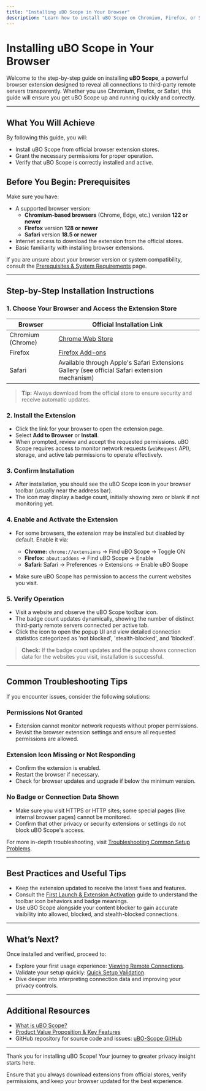 ```yaml
---
title: "Installing uBO Scope in Your Browser"
description: "Learn how to install uBO Scope on Chromium, Firefox, or Safari and ensure it's running correctly. This page walks you through the available stores and basic setup steps required for first use."
---
```


# Installing uBO Scope in Your Browser

Welcome to the step-by-step guide on installing **uBO Scope**, a powerful browser extension designed to reveal all connections to third-party remote servers transparently. Whether you use Chromium, Firefox, or Safari, this guide will ensure you get uBO Scope up and running quickly and correctly.

---

## What You Will Achieve

By following this guide, you will:

- Install uBO Scope from official browser extension stores.
- Grant the necessary permissions for proper operation.
- Verify that uBO Scope is correctly installed and active.

## Before You Begin: Prerequisites

Make sure you have:

- A supported browser version:
  - **Chromium-based browsers** (Chrome, Edge, etc.) version **122 or newer**
  - **Firefox** version **128 or newer**
  - **Safari** version **18.5 or newer**
- Internet access to download the extension from the official stores.
- Basic familiarity with installing browser extensions.

If you are unsure about your browser version or system compatibility, consult the [Prerequisites & System Requirements](https://your-docs-link/getting-started/installation-setup/system-requirements) page.

---

## Step-by-Step Installation Instructions

### 1. Choose Your Browser and Access the Extension Store

| Browser             | Official Installation Link                                 |
|---------------------|-------------------------------------------------------------|
| Chromium (Chrome)    | [Chrome Web Store](https://chromewebstore.google.com/detail/ubo-scope/bbdpgcaljkaaigfcomhidmneffjjjfgp) |
| Firefox             | [Firefox Add-ons](https://addons.mozilla.org/firefox/addon/ubo-scope/)           |
| Safari              | Available through Apple's Safari Extensions Gallery (see official Safari extension mechanism) |

> **Tip:** Always download from the official store to ensure security and receive automatic updates.

### 2. Install the Extension

- Click the link for your browser to open the extension page.
- Select **Add to Browser** or **Install**.
- When prompted, review and accept the requested permissions. uBO Scope requires access to monitor network requests (`webRequest` API), storage, and active tab permissions to operate effectively.

### 3. Confirm Installation

- After installation, you should see the uBO Scope icon in your browser toolbar (usually near the address bar).
- The icon may display a badge count, initially showing zero or blank if not monitoring yet.

### 4. Enable and Activate the Extension

- For some browsers, the extension may be installed but disabled by default. Enable it via:
  - **Chrome:** `chrome://extensions` → Find uBO Scope → Toggle ON
  - **Firefox:** `about:addons` → Find uBO Scope → Enable
  - **Safari:** Safari → Preferences → Extensions → Enable uBO Scope

- Make sure uBO Scope has permission to access the current websites you visit.

### 5. Verify Operation

- Visit a website and observe the uBO Scope toolbar icon.
- The badge count updates dynamically, showing the number of distinct third-party remote servers connected per active tab.
- Click the icon to open the popup UI and view detailed connection statistics categorized as 'not blocked', 'stealth-blocked', and 'blocked'.

> **Check:** If the badge count updates and the popup shows connection data for the websites you visit, installation is successful.

---

## Common Troubleshooting Tips

If you encounter issues, consider the following solutions:

### Permissions Not Granted

- Extension cannot monitor network requests without proper permissions.
- Revisit the browser extension settings and ensure all requested permissions are allowed.

### Extension Icon Missing or Not Responding

- Confirm the extension is enabled.
- Restart the browser if necessary.
- Check for browser updates and upgrade if below the minimum version.

### No Badge or Connection Data Shown

- Make sure you visit HTTPS or HTTP sites; some special pages (like internal browser pages) cannot be monitored.
- Confirm that other privacy or security extensions or settings do not block uBO Scope's access.

For more in-depth troubleshooting, visit [Troubleshooting Common Setup Problems](https://your-docs-link/getting-started/using-extension/common-issues).

---

## Best Practices and Useful Tips

- Keep the extension updated to receive the latest fixes and features.
- Consult the [First Launch & Extension Activation](https://your-docs-link/getting-started/installation-setup/first-launch-setup) guide to understand the toolbar icon behaviors and badge meanings.
- Use uBO Scope alongside your content blocker to gain accurate visibility into allowed, blocked, and stealth-blocked connections.

---

## What’s Next?

Once installed and verified, proceed to:

- Explore your first usage experience: [Viewing Remote Connections](https://your-docs-link/getting-started/using-extension/first-usage).
- Validate your setup quickly: [Quick Setup Validation](https://your-docs-link/getting-started/using-extension/quick-validation).
- Dive deeper into interpreting connection data and improving your privacy controls.

---

## Additional Resources

- [What is uBO Scope?](https://your-docs-link/overview/introduction-core-concepts/what-is-ubo-scope)
- [Product Value Proposition & Key Features](https://your-docs-link/overview/introduction-core-concepts/value-proposition-and-key-features)
- GitHub repository for source code and issues: [uBO-Scope GitHub](https://github.com/gorhill/uBO-Scope)


---

Thank you for installing uBO Scope! Your journey to greater privacy insight starts here.

<Check>
Ensure that you always download extensions from official stores, verify permissions, and keep your browser updated for the best experience.
</Check>
